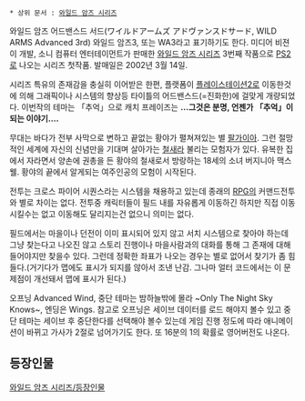  * 상위 문서 : [[와일드 암즈 시리즈]]

와일드 암즈 어드밴스드 서드(ワイルドアームズ アドヴァンスドサード, WILD ARMS Advanced 3rd)
와일드 암즈3, 또는 WA3라고 표기하기도 한다.
미디어 비젼이 개발, 소니 컴퓨터 엔터테이먼트가 판매한 [[와일드 암즈 시리즈]] 3번째 작품으로 [[PS2]]로 나오는 시리즈 첫작품. 발매일은 2002년 3월 14일.

시리즈 특유의 존재감을 충실히 이어받은 한편, 플랫폼이 [[플레이스테이션2]]로 이동한것에 의해 그래픽이나 시스템의 향상등 타이틀의 어드밴스드(=진화한)에 걸맞게 개량되었다.
이번작의 테마는 「추억」으로 캐치 프레이즈는 '''…그것은 분명, 언젠가 「추억」이 되는 이야기….'''

무대는 바다가 전부 사막으로 변하고 끝없는 황야가 펼쳐져있는 별 [[팔가이아]]. 
그런 절망적인 세계에 자신의 신념만을 기대며 살아가는 [[철새]]라 불리는 모험자가 있다. 유복한 집에서 자라면서 양손에 권총을 든 황야의 철새로서 방랑하는 18세의 소녀 버지니아 맥스웰. 황야의 끝에서 알게되는 여주인공의 모험이 시작된다.

전투는 크로스 파이어 시퀀스라는 시스템을 채용하고 있는데 종래의 [[RPG]]의 커맨드전투와 별로 차이는 없다. 전투중 캐릭터들이 필드 내를 자유롭게 이동하긴 하지만 직접 이동시킬수는 없고 이동해도 달리지는건 없으니 의미는 없다.

필드에서는 마을이나 던전이 이미 표시되어 있지 않고 서치 시스템으로 찾아야 하는데 그냥 찾는다고 나오진 않고 스토리 진행이나 마을사람과의 대화를 통해 그 존재에 대해 들어야지만 찾을수 있다. 그런데 정확한 좌표가 나오는 경우는 별로 없어서 찾기가 좀 힘들다.(거기다가 맵에도 표시가 되지를 않아서 조낸 난감. 그나마 얼터 코드에서는 이 문제점이 개선돼서 맵에 표시가 된다.)

오프닝 Advanced Wind, 중단 테마는 밤하늘밖에 몰라 ~Only The Night Sky Knows~, 엔딩은 Wings.
참고로 오프닝은 세이브 데이터를 로드 해야지 볼수 있고 중단 테마는 세이브 후 중단한다를 선택해야 볼수 있는데 게임 진행 정도에 따라 애니메이션이 바뀌고 가사가 2절로 넘어가기도 한다. 또 16분의 1의 확률로 영어버전도 나온다.


{{{#!html
<iframe width="560" height="315" src="//www.youtube.com/embed/mc8VlnVcgaA" frameborder="0" allowfullscreen></iframe>
오프닝 1번째

<iframe width="560" height="315" src="//www.youtube.com/embed/0JJSFGyAHXI" frameborder="0" allowfullscreen></iframe>
오프닝 2번째

<iframe width="560" height="315" src="//www.youtube.com/embed/L78_O-Yit6c" frameborder="0" allowfullscreen></iframe>
오프닝 3번째

<iframe width="560" height="315" src="//www.youtube.com/embed/6E86S7WE-zk" frameborder="0" allowfullscreen></iframe>
오프닝 4번째

<object width="425" height="344"><param name="movie" value="http://www.youtube.com/v/40k1tkUU_uo&hl=ko&fs=1"></param><param name="allowFullScreen" value="true"></param><param name="allowscriptaccess" value="always"></param><embed src="http://www.youtube.com/v/40k1tkUU_uo&hl=ko&fs=1" type="application/x-shockwave-flash" allowscriptaccess="always" allowfullscreen="true" width="425" height="344"></embed></object>
outro

<object width="425" height="344"><param name="movie" value="http://www.youtube.com/v/SkhC-RTBXN4&hl=ko&fs=1"></param><param name="allowFullScreen" value="true"></param><param name="allowscriptaccess" value="always"></param><embed src="http://www.youtube.com/v/SkhC-RTBXN4&hl=ko&fs=1" type="application/x-shockwave-flash" allowscriptaccess="always" allowfullscreen="true" width="425" height="344"></embed></object>
북미판 버전 엔딩 1

<object width="425" height="344"><param name="movie" value="http://www.youtube.com/v/pws059tIZKo&hl=ko&fs=1"></param><param name="allowFullScreen" value="true"></param><param name="allowscriptaccess" value="always"></param><embed src="http://www.youtube.com/v/pws059tIZKo&hl=ko&fs=1" type="application/x-shockwave-flash" allowscriptaccess="always" allowfullscreen="true" width="425" height="344"></embed></object>
북미판 버전 엔딩2

<object width="425" height="344"><param name="movie" value="http://www.youtube.com/v/geekJV8XwrM&hl=ko&fs=1"></param><param name="allowFullScreen" value="true"></param><param name="allowscriptaccess" value="always"></param><embed src="http://www.youtube.com/v/geekJV8XwrM&hl=ko&fs=1" type="application/x-shockwave-flash" allowscriptaccess="always" allowfullscreen="true" width="425" height="344"></embed></object>
일본판 버전 Wings

}}}

== 등장인물 ==
[[와일드 암즈 시리즈/등장인물]]
